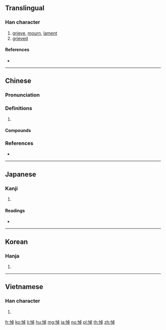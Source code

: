 ==Translingual==

===Han character===
{{Han char|rn=61|rad=心|as=08|sn=11|four=91046|canj=PYAJ|ids=⿰忄卓}}

# [[grieve]], [[mourn]], [[lament]]
# [[grieved]]

====References====
* {{Han ref|kx=0389.130|dkj=10738|dj=0722.180|hdz=42314.140|uh=60BC|ud=24764|bh=B1A5|bd=45477}}

----

==Chinese==
{{zh-forms}}

===Pronunciation===
{{zh-pron
|m=dào
|c=dou6
|mn=tō
|mc=y
|oc=y
|cat=
}}

===Definitions===
{{zh-hanzi}}

# {{rfdef|zh}}

====Compounds====
{{zh-der|傷悼|哀悼|嗟悼|悲悼|悼亡|悼亡詩|悼心失圖|悼念|悼歌|悼辭|痛悼|祭悼|誌悼|軫悼|追悼|追悼會|震悼}}

===References===
* {{R:nan:thcwdq}}

----

==Japanese==

===Kanji===
{{ja-kanji|grade=c|rs=心08}}

# {{defn|lang=ja|sort=心08}}

====Readings====
* {{ja-readings|on=[[とう]] (tō)|kun=[[いたむ]] (itamu)}}

----

==Korean==

===Hanja===
{{ko-hanja|hangeul=도|eumhun=|rv=do|mr=to|y=to}}

# {{defn|lang=ko|sort=心08}}

----

==Vietnamese==

===Han character===
{{vi-hantu|[[điệu]], [[xịu]]|rs=心08}}

# {{defn|lang=vi|sort=心08}}

[[fr:悼]]
[[ko:悼]]
[[li:悼]]
[[hu:悼]]
[[mg:悼]]
[[ja:悼]]
[[no:悼]]
[[pl:悼]]
[[th:悼]]
[[zh:悼]]